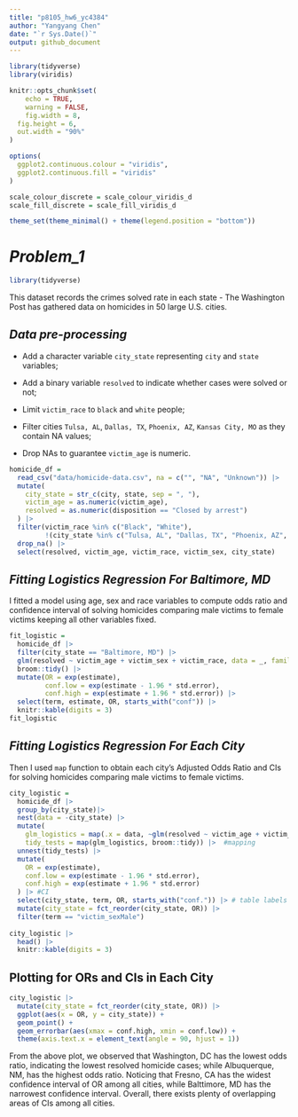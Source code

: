 ```yaml
---
title: "p8105_hw6_yc4384"
author: "Yangyang Chen"
date: "`r Sys.Date()`"
output: github_document
---
```

```r
library(tidyverse)
library(viridis)

knitr::opts_chunk$set(
	echo = TRUE,
	warning = FALSE,
	fig.width = 8, 
  fig.height = 6,
  out.width = "90%"
)

options(
  ggplot2.continuous.colour = "viridis",
  ggplot2.continuous.fill = "viridis"
)

scale_colour_discrete = scale_colour_viridis_d
scale_fill_discrete = scale_fill_viridis_d

theme_set(theme_minimal() + theme(legend.position = "bottom"))
```

# _Problem_1_
```r
library(tidyverse)
```
This dataset records the crimes solved rate in each state - The Washington Post has gathered data on homicides in 50 large U.S. cities.

## _Data pre-processing_

* Add a character variable `city_state` representing `city` and `state` variables;

* Add a binary variable `resolved` to indicate whether cases were solved or not;

* Limit `victim_race` to `black` and `white` people;

* Filter cities `Tulsa, AL`, `Dallas, TX`, `Phoenix, AZ`, `Kansas City, MO` as they contain NA values;

* Drop NAs to guarantee `victim_age` is numeric.

```r
homicide_df = 
  read_csv("data/homicide-data.csv", na = c("", "NA", "Unknown")) |> 
  mutate(
    city_state = str_c(city, state, sep = ", "),
    victim_age = as.numeric(victim_age),
    resolved = as.numeric(disposition == "Closed by arrest")
  ) |> 
  filter(victim_race %in% c("Black", "White"),
         !(city_state %in% c("Tulsa, AL", "Dallas, TX", "Phoenix, AZ", "Kansas City, MO"))) |> 
  drop_na() |> 
  select(resolved, victim_age, victim_race, victim_sex, city_state)
```

## _Fitting Logistics Regression For Baltimore, MD_

I fitted a model using age, sex and race variables to compute odds ratio and confidence interval of solving homicides comparing male victims to female victims keeping all other variables fixed.

```r
fit_logistic = 
  homicide_df |> 
  filter(city_state == "Baltimore, MD") |> 
  glm(resolved ~ victim_age + victim_sex + victim_race, data = _, family = binomial()) |>
  broom::tidy() |> 
  mutate(OR = exp(estimate),
         conf.low = exp(estimate - 1.96 * std.error),
         conf.high = exp(estimate + 1.96 * std.error)) |> 
  select(term, estimate, OR, starts_with("conf")) |> 
  knitr::kable(digits = 3)
fit_logistic
```

## _Fitting Logistics Regression For Each City_

Then I used `map` function to obtain each city's Adjusted Odds Ratio and CIs for solving homicides comparing male victims to female victims.

```r
city_logistic = 
  homicide_df |> 
  group_by(city_state)|> 
  nest(data = -city_state) |> 
  mutate(
    glm_logistics = map(.x = data, ~glm(resolved ~ victim_age + victim_sex + victim_race, data = .x, family = binomial())),
    tidy_tests = map(glm_logistics, broom::tidy)) |>  #mapping
  unnest(tidy_tests) |> 
  mutate(
    OR = exp(estimate),
    conf.low = exp(estimate - 1.96 * std.error),
    conf.high = exp(estimate + 1.96 * std.error)
  ) |> #CI
  select(city_state, term, OR, starts_with("conf.")) |> # table labels
  mutate(city_state = fct_reorder(city_state, OR)) |> 
  filter(term == "victim_sexMale") 
  
city_logistic |> 
  head() |> 
  knitr::kable(digits = 3)

```

## Plotting for ORs and CIs in Each City

```r
city_logistic |> 
  mutate(city_state = fct_reorder(city_state, OR)) |> 
  ggplot(aes(x = OR, y = city_state)) +
  geom_point() +
  geom_errorbar(aes(xmax = conf.high, xmin = conf.low)) +
  theme(axis.text.x = element_text(angle = 90, hjust = 1))
```

From the above plot, we observed that Washington, DC has the lowest odds ratio, indicating the lowest resolved homicide cases; while Albuquerque, NM, has the highest odds ratio. Noticing that Fresno, CA has the widest confidence interval of OR among all cities, while Balttimore, MD has the narrowest confidence interval. Overall, there exists plenty of overlapping areas of CIs among all cities.


